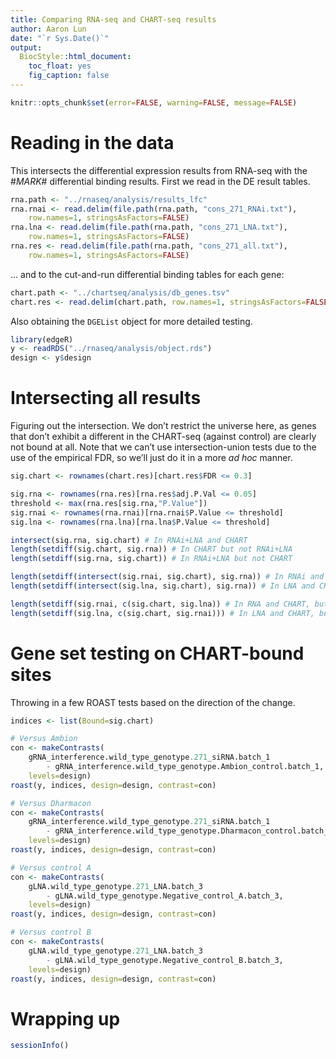 ```yaml
---
title: Comparing RNA-seq and CHART-seq results
author: Aaron Lun
date: "`r Sys.Date()`"
output:
  BiocStyle::html_document:
    toc_float: yes
    fig_caption: false
---
```


```r
knitr::opts_chunk$set(error=FALSE, warning=FALSE, message=FALSE)
```

# Reading in the data

This intersects the differential expression results from RNA-seq with the #_MARK_# differential binding results.
First we read in the DE result tables.

```r
rna.path <- "../rnaseq/analysis/results_lfc"
rna.rnai <- read.delim(file.path(rna.path, "cons_271_RNAi.txt"), 
    row.names=1, stringsAsFactors=FALSE)
rna.lna <- read.delim(file.path(rna.path, "cons_271_LNA.txt"), 
    row.names=1, stringsAsFactors=FALSE)
rna.res <- read.delim(file.path(rna.path, "cons_271_all.txt"), 
    row.names=1, stringsAsFactors=FALSE)
```

... and to the cut-and-run differential binding tables for each gene:

```r
chart.path <- "../chartseq/analysis/db_genes.tsv"
chart.res <- read.delim(chart.path, row.names=1, stringsAsFactors=FALSE)
```

Also obtaining the `DGEList` object for more detailed testing.

```r
library(edgeR)
y <- readRDS("../rnaseq/analysis/object.rds")
design <- y$design
```

# Intersecting all results

Figuring out the intersection.
We don't restrict the universe here, as genes that don't exhibit a different in the CHART-seq (against control) are clearly not bound at all.
Note that we can't use intersection-union tests due to the use of the empirical FDR, so we'll just do it in a more _ad hoc_ manner.

```r
sig.chart <- rownames(chart.res)[chart.res$FDR <= 0.3]

sig.rna <- rownames(rna.res)[rna.res$adj.P.Val <= 0.05] 
threshold <- max(rna.res[sig.rna,"P.Value"])
sig.rnai <- rownames(rna.rnai)[rna.rnai$P.Value <= threshold] 
sig.lna <- rownames(rna.lna)[rna.lna$P.Value <= threshold] 

intersect(sig.rna, sig.chart) # In RNAi+LNA and CHART 
length(setdiff(sig.chart, sig.rna)) # In CHART but not RNAi+LNA
length(setdiff(sig.rna, sig.chart)) # In RNAi+LNA but not CHART

length(setdiff(intersect(sig.rnai, sig.chart), sig.rna)) # In RNAi and CHART, but not LNA
length(setdiff(intersect(sig.lna, sig.chart), sig.rna)) # In LNA and CHART, but not RNAi

length(setdiff(sig.rnai, c(sig.chart, sig.lna)) # In RNA and CHART, but not LNA.
length(setdiff(sig.lna, c(sig.chart, sig.rnai))) # In LNA and CHART, but not RNAi

```


# Gene set testing on CHART-bound sites

Throwing in a few ROAST tests based on the direction of the change.

```r
indices <- list(Bound=sig.chart)

# Versus Ambion 
con <- makeContrasts(
    gRNA_interference.wild_type_genotype.271_siRNA.batch_1
        - gRNA_interference.wild_type_genotype.Ambion_control.batch_1,
    levels=design)
roast(y, indices, design=design, contrast=con)

# Versus Dharmacon
con <- makeContrasts(
    gRNA_interference.wild_type_genotype.271_siRNA.batch_1
        - gRNA_interference.wild_type_genotype.Dharmacon_control.batch_1,
    levels=design)
roast(y, indices, design=design, contrast=con)

# Versus control A
con <- makeContrasts(
    gLNA.wild_type_genotype.271_LNA.batch_3
        - gLNA.wild_type_genotype.Negative_control_A.batch_3,
    levels=design)
roast(y, indices, design=design, contrast=con)

# Versus control B
con <- makeContrasts(
    gLNA.wild_type_genotype.271_LNA.batch_3
        - gLNA.wild_type_genotype.Negative_control_B.batch_3,
    levels=design)
roast(y, indices, design=design, contrast=con)
```

# Wrapping up

```r
sessionInfo()
```    
